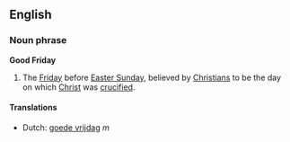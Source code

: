 ==English==
===Noun phrase===
'''Good Friday'''

#The [[Friday]] before [[Easter Sunday]], believed by [[Christian]]s to be the day on which [[Christ]] was [[crucify|crucified]].

====Translations====
*Dutch: [[goede vrijdag]] ''m''